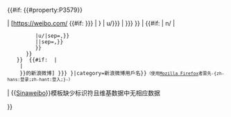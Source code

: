 {{#if: {{{1<includeonly>|</includeonly>}}} {{{id|}}}<!--纯数字標識符，个性化域名--> {{{name|}}}<!--昵称--> {{{2|}}}<!--显示链接文字--> {{#property:P3579}}

| [https://weibo.com/<!--微博域名
-->{{#if: {{{1|{{{id<includeonly>|</includeonly>}}}}}} <!--如果非空
 -->| {{ifnumber
       | {{{1|{{{id|}}}}}}<!--如果纯數字
    -->| u/{{{1|{{{id}}}}}}<!--纯数字標識符
    -->| {{{1|{{{id}}}}}}<!--个性化域名
    -->}}<!--
 -->| {{#if: {{{name|}}}<!--如果非空
    -->| n/{{{name|}}}<!--昵称
    -->| {{ifnumber
          |{{First word|1={{#property:P3579}}|sep=,}}
          |u/{{First word|1={{#property:P3579}}|sep=,}}
          |{{First word|1={{#property:P3579}}|sep=,}}
          }}
       }}
    }}<!--
--> {{#if: {{{2<includeonly>|</includeonly>}}}<!--显示链接文字
  -->| {{{2}}}
     | {{PAGENAMEBASE}}
     }}的新浪微博]<!--
--><includeonly>{{EditAtWikidata|pid=P3579|{{{1|{{{id|}}}}}}}}<!--
-->{{WikidataCheck|property=P3579|value={{{1|{{{id|}}}}}}|category=新浪微博用戶名}}</includeonly><small>（使用[[Firefox瀏覽器|Mozilla Firefox]]者需先-{zh-hans:登录;zh-hant:登入;}-）</small>

| <span class="error">&#123;&#123;[[Template:Sinaweibo|Sinaweibo]]&#125;&#125;模板缺少标识符且维基数据中无相应数据</span>{{Main other|[[Category:缺少ID的新浪微博模板]]}}

}}<noinclude>
{{Documentation}}
</noinclude>